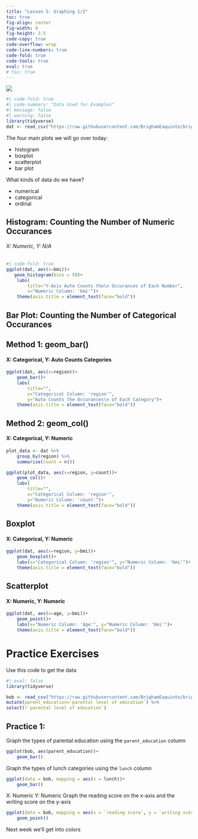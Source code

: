 ```yaml
---
title: "Lesson 5: Graphing 1/2"
toc: true
fig-align: center
fig-width: 8
fig-height: 3.5
code-copy: true
code-overflow: wrap
code-line-numbers: true
code-fold: true
code-tools: true
eval: true
# toc: true
---
```


![](pictures/ggplot2.jpg){fig-align="center"}


```r
#| code-fold: true
#| code-summary: "Data Used for Examples"
#| message: false
#| warning: false
library(tidyverse)
dat <- read_csv("https://raw.githubusercontent.com/BrighamEaquinto/brighameaquinto.github.io/master/datasets/insurance.csv")
```

The four main plots we will go over today:

- histogram
- boxplot
- scatterplot
- bar plot

What kinds of data do we have? 

- numerical
- categorical 
- ordinal



## Histogram: Counting the Number of Numeric Occurances

###### X: Numeric, Y: N/A

```r
#| code-fold: true
ggplot(dat, aes(x=bmi))+ 
   geom_histogram(bins = 50)+
    labs(
        title="Y-Axis Auto Counts the\n Occurances of Each Number",
        x="Numeric Column: 'bmi'")+
    theme(axis.title = element_text(face="bold"))
```


## Bar Plot: Counting the Number of Categorical Occurances

::: {.panel-tabset}

## Method 1: geom_bar()  

#### X: Categorical, Y: Auto Counts Categories

```r
ggplot(dat, aes(x=region))+
    geom_bar()+
    labs(
        title="", 
        x="Categorical Column: 'region'", 
        y="Auto Counts the Occurances\n of Each Category")+
    theme(axis.title = element_text(face="bold"))
```

## Method 2: geom_col()

#### X: Categorical, Y: Numeric

```r
plot_data <- dat %>% 
    group_by(region) %>% 
    summarise(count = n()) 

ggplot(plot_data, aes(x=region, y=count))+
    geom_col()+
    labs(
        title="", 
        x="Categorical Column: 'region'", 
        y="Numeric Column: 'count'")+
    theme(axis.title = element_text(face="bold"))
```

:::

## Boxplot

#### X: Categorical, Y: Numeric

```r
ggplot(dat, aes(x=region, y=bmi))+
    geom_boxplot()+
    labs(x="Categorical Column: 'region'", y="Numeric Column: 'bmi'")+
    theme(axis.title = element_text(face="bold"))
```


## Scatterplot

#### X: Numeric, Y: Numeric

```r
ggplot(dat, aes(x=age, y=bmi))+
    geom_point()+
    labs(x="Numeric Column: 'Age'", y="Numeric Column: 'bmi'")+
    theme(axis.title = element_text(face="bold"))
```




# Practice Exercises

Use this code to get the data

```r
#| eval: false
library(tidyverse)

bob <- read_csv("https://raw.githubusercontent.com/BrighamEaquinto/brighameaquinto.github.io/master/datasets/StudentsPerformance.csv")%>%
mutate(parent_education=`parental level of education`) %>% 
select(!`parental level of education`)
```


## Practice 1: 


Graph the types of parental education using the `parent_education` column
```r
ggplot(bob, aes(parent_education))+
    geom_bar()
```

Graph the types of lunch categories using the `lunch` column
```r
ggplot(data = bob, mapping = aes(x = lunch))+
    geom_bar()
```


X: Numeric
Y: Numeric
Graph the reading score on the x-axis and the writing score on the y-axis
```r
ggplot(data = bob, mapping = aes(x = `reading score`, y = `writing score`))+
    geom_point()
```





Next week we'll get into colors